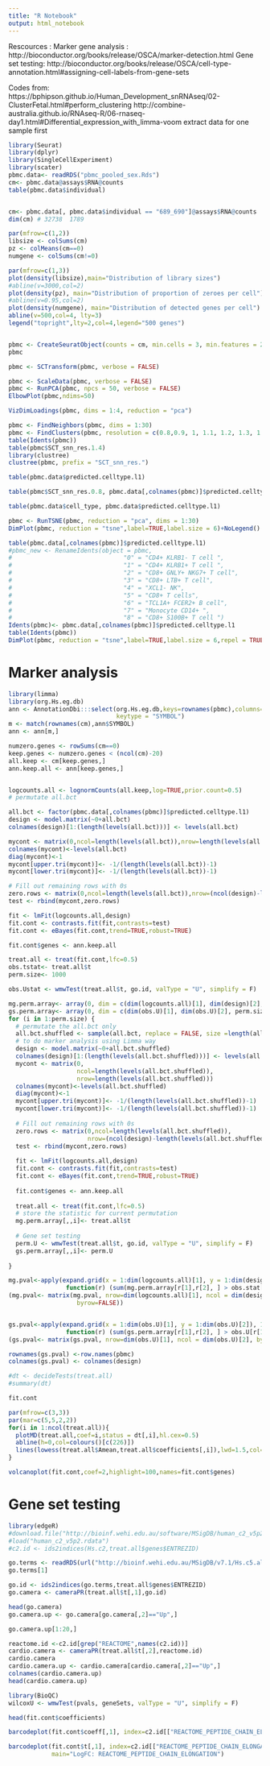 ```yaml
---
title: "R Notebook"
output: html_notebook
---
```

Rescources :
Marker gene analysis : http://bioconductor.org/books/release/OSCA/marker-detection.html
Gene set testing: http://bioconductor.org/books/release/OSCA/cell-type-annotation.html#assigning-cell-labels-from-gene-sets

Codes from:
https://bphipson.github.io/Human_Development_snRNAseq/02-ClusterFetal.html#perform_clustering 
http://combine-australia.github.io/RNAseq-R/06-rnaseq-day1.html#Differential_expression_with_limma-voom
extract data for one sample first 
```r
library(Seurat)
library(dplyr)
library(SingleCellExperiment)
library(scater)
pbmc.data<- readRDS("pbmc_pooled_sex.Rds")
cm<- pbmc.data@assays$RNA@counts
table(pbmc.data$individual)


cm<- pbmc.data[, pbmc.data$individual == "689_690"]@assays$RNA@counts
dim(cm) # 32738  1789

par(mfrow=c(1,2))
libsize <- colSums(cm)
pz <- colMeans(cm==0)
numgene <- colSums(cm!=0)

par(mfrow=c(1,3))
plot(density(libsize),main="Distribution of library sizes")
#abline(v=3000,col=2)
plot(density(pz), main="Distribution of proportion of zeroes per cell")
#abline(v=0.95,col=2)
plot(density(numgene), main="Distribution of detected genes per cell")
abline(v=500,col=4, lty=3)
legend("topright",lty=2,col=4,legend="500 genes")


pbmc <- CreateSeuratObject(counts = cm, min.cells = 3, min.features = 200)
pbmc

```
```r

pbmc <- SCTransform(pbmc, verbose = FALSE)

```


```r
pbmc <- ScaleData(pbmc, verbose = FALSE)
pbmc <- RunPCA(pbmc, npcs = 50, verbose = FALSE)
ElbowPlot(pbmc,ndims=50)
```

```r
VizDimLoadings(pbmc, dims = 1:4, reduction = "pca")
```


```r
pbmc <- FindNeighbors(pbmc, dims = 1:30)
pbmc <- FindClusters(pbmc, resolution = c(0.8,0.9, 1, 1.1, 1.2, 1.3, 1.4))
table(Idents(pbmc))
table(pbmc$SCT_snn_res.1.4)
library(clustree)
clustree(pbmc, prefix = "SCT_snn_res.")
```
```r
table(pbmc.data$predicted.celltype.l1)
```



```r
table(pbmc$SCT_snn_res.0.8, pbmc.data[,colnames(pbmc)]$predicted.celltype.l1)
```

```r
table(pbmc.data$cell_type, pbmc.data$predicted.celltype.l1)
```






```r

pbmc <- RunTSNE(pbmc, reduction = "pca", dims = 1:30)
DimPlot(pbmc, reduction = "tsne",label=TRUE,label.size = 6)+NoLegend()
```

```r

table(pbmc.data[,colnames(pbmc)]$predicted.celltype.l1)
#pbmc_new <- RenameIdents(object = pbmc, 
#                               "0" = "CD4+ KLRB1- T cell ",
#                               "1" = "CD4+ KLRB1+ T cell ",
#                               "2" = "CD8+ GNLY+ NKG7+ T cell",
#                               "3" = "CD8+ LTB+ T cell",
#                               "4" = "XCL1- NK",
#                               "5" = "CD8+ T cells",
#                               "6" = "TCL1A+ FCER2+ B cell",
#                               "7" = "Monocyte CD14+ ",
#                               "8" = "CD8+ S100B+ T cell ")
Idents(pbmc)<- pbmc.data[,colnames(pbmc)]$predicted.celltype.l1
table(Idents(pbmc))
DimPlot(pbmc, reduction = "tsne",label=TRUE,label.size = 6,repel = TRUE)+NoLegend()
```

# Marker analysis
```r
library(limma)
library(org.Hs.eg.db)
ann <- AnnotationDbi:::select(org.Hs.eg.db,keys=rownames(pbmc),columns=c("SYMBOL","ENTREZID","GENENAME"),
                              keytype = "SYMBOL")
m <- match(rownames(cm),ann$SYMBOL)
ann <- ann[m,]

numzero.genes <- rowSums(cm==0)
keep.genes <- numzero.genes < (ncol(cm)-20)
all.keep <- cm[keep.genes,]
ann.keep.all <- ann[keep.genes,]


logcounts.all <- lognormCounts(all.keep,log=TRUE,prior.count=0.5) 
# permutate all.bct 

all.bct <- factor(pbmc.data[,colnames(pbmc)]$predicted.celltype.l1)
design <- model.matrix(~0+all.bct)
colnames(design)[1:(length(levels(all.bct)))] <- levels(all.bct)

mycont <- matrix(0,ncol=length(levels(all.bct)),nrow=length(levels(all.bct)))
colnames(mycont)<-levels(all.bct)
diag(mycont)<-1
mycont[upper.tri(mycont)]<- -1/(length(levels(all.bct))-1)
mycont[lower.tri(mycont)]<- -1/(length(levels(all.bct))-1)

# Fill out remaining rows with 0s
zero.rows <- matrix(0,ncol=length(levels(all.bct)),nrow=(ncol(design)-length(levels(all.bct))))
test <- rbind(mycont,zero.rows)

fit <- lmFit(logcounts.all,design)
fit.cont <- contrasts.fit(fit,contrasts=test)
fit.cont <- eBayes(fit.cont,trend=TRUE,robust=TRUE)

fit.cont$genes <- ann.keep.all

treat.all <- treat(fit.cont,lfc=0.5)
obs.tstat<- treat.all$t
perm.size<- 1000

obs.Ustat <- wmwTest(treat.all$t, go.id, valType = "U", simplify = F)

mg.perm.array<- array(0, dim = c(dim(logcounts.all)[1], dim(design)[2], perm.size))
gs.perm.array<- array(0, dim = c(dim(obs.U)[1], dim(obs.U)[2], perm.size))
for (i in 1:perm.size) {
  # permutate the all.bct only 
  all.bct.shuffled <- sample(all.bct, replace = FALSE, size =length(all.bct))
  # to do marker analysis using Limma way
  design <- model.matrix(~0+all.bct.shuffled)
  colnames(design)[1:(length(levels(all.bct.shuffled)))] <- levels(all.bct.shuffled)
  mycont <- matrix(0,
                   ncol=length(levels(all.bct.shuffled)),
                   nrow=length(levels(all.bct.shuffled)))
  colnames(mycont)<-levels(all.bct.shuffled)
  diag(mycont)<-1
  mycont[upper.tri(mycont)]<- -1/(length(levels(all.bct.shuffled))-1)
  mycont[lower.tri(mycont)]<- -1/(length(levels(all.bct.shuffled))-1)
  
  # Fill out remaining rows with 0s
  zero.rows <- matrix(0,ncol=length(levels(all.bct.shuffled)),
                      nrow=(ncol(design)-length(levels(all.bct.shuffled))))
  test <- rbind(mycont,zero.rows)
  
  fit <- lmFit(logcounts.all,design)
  fit.cont <- contrasts.fit(fit,contrasts=test)
  fit.cont <- eBayes(fit.cont,trend=TRUE,robust=TRUE)
  
  fit.cont$genes <- ann.keep.all
  
  treat.all <- treat(fit.cont,lfc=0.5)
  # store the statistic for current permutation 
  mg.perm.array[,,i]<- treat.all$t
  
  # Gene set testing 
  perm.U <- wmwTest(treat.all$t, go.id, valType = "U", simplify = F)
  gs.perm.array[,,i]<- perm.U
  
}

mg.pval<-apply(expand.grid(x = 1:dim(logcounts.all)[1], y = 1:dim(design)[2]), 1, 
                function(r) (sum(mg.perm.array[r[1],r[2], ] > obs.stat[r[1],r[2]])+1)/(perm.size+1) )
(mg.pval<- matrix(mg.pval, nrow=dim(logcounts.all)[1], ncol = dim(design)[2], 
                   byrow=FALSE))


gs.pval<-apply(expand.grid(x = 1:dim(obs.U)[1], y = 1:dim(obs.U)[2]), 1, 
                function(r) (sum(gs.perm.array[r[1],r[2], ] > obs.U[r[1],r[2]])+1)/(perm.size+1) )
(gs.pval<- matrix(gs.pval, nrow=dim(obs.U)[1], ncol = dim(obs.U)[2], byrow=FALSE))

rownames(gs.pval) <-row.names(pbmc)
colnames(gs.pval) <- colnames(design)

#dt <- decideTests(treat.all)
#summary(dt)
```


```r
fit.cont
```


```r
par(mfrow=c(3,3))
par(mar=c(5,5,2,2))
for(i in 1:ncol(treat.all)){
  plotMD(treat.all,coef=i,status = dt[,i],hl.cex=0.5)
  abline(h=0,col=colours()[c(226)])
  lines(lowess(treat.all$Amean,treat.all$coefficients[,i]),lwd=1.5,col=4)
}
```

```r
volcanoplot(fit.cont,coef=2,highlight=100,names=fit.cont$genes)
```


# Gene set testing
```r
library(edgeR)
#download.file("http://bioinf.wehi.edu.au/software/MSigDB/human_c2_v5p2.rdata", "human_c2_v5p2.rdata", mode = "wb")
#load("human_c2_v5p2.rdata")
#c2.id <- ids2indices(Hs.c2,treat.all$genes$ENTREZID)

go.terms <- readRDS(url("http://bioinf.wehi.edu.au/MSigDB/v7.1/Hs.c5.all.v7.1.entrez.rds"))
go.terms[1]

go.id <- ids2indices(go.terms,treat.all$genes$ENTREZID)
go.camera <- cameraPR(treat.all$t[,1],go.id)

head(go.camera)
go.camera.up <- go.camera[go.camera[,2]=="Up",]

go.camera.up[1:20,]

reactome.id <-c2.id[grep("REACTOME",names(c2.id))]
cardio.camera <- cameraPR(treat.all$t[,2],reactome.id)
cardio.camera
cardio.camera.up <- cardio.camera[cardio.camera[,2]=="Up",]
colnames(cardio.camera.up)
head(cardio.camera.up)

```




```r
library(BioQC)
wilcoxU <- wmwTest(pvals, geneSets, valType = "U", simplify = F)
```

```r
head(fit.cont$coefficients)
```

```r
barcodeplot(fit.cont$coeff[,1], index=c2.id[["REACTOME_PEPTIDE_CHAIN_ELONGATION"]], main="LogFC: REACTOME_PEPTIDE_CHAIN_ELONGATION")
```

```r
barcodeplot(fit.cont$t[,1], index=c2.id[["REACTOME_PEPTIDE_CHAIN_ELONGATION"]], 
            main="LogFC: REACTOME_PEPTIDE_CHAIN_ELONGATION")
```

